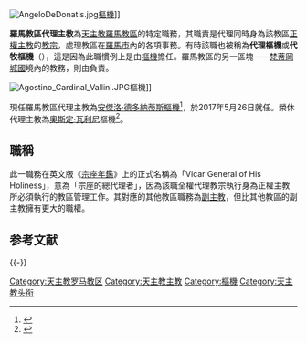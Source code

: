 {{Refimprove|time=2019-10-14T10:27:35+00:00}}
{{NoteTA
|1=zh-hk:奧斯定; zh-tw:奧思定;
}}
[[File:AngeloDeDonatis.jpg|thumb]][[樞機|樞機]]]]

'''羅馬教區代理主教'''為[[天主教羅馬教區|天主教羅馬教區]]的特定職務，其職責是代理同時身為該教區[[正權主教|正權主教]]的[[教宗|教宗]]，處理教區在[[羅馬|羅馬市]]內的各項事務。有時該職也被稱為'''代理樞機'''或'''代牧樞機'''（{{lang-it|Cardinale Vicario}}），這是因為此職慣例上是由[[樞機|樞機]]擔任。羅馬教區的另一區塊——[[梵蒂岡城國|梵蒂岡城國]]境內的教務，則由{{link-en|梵蒂岡城國代理主教|Vicar General for Vatican City}}負責。

[[File:Agostino_Cardinal_Vallini.JPG|thumb]]樞機]]

現任羅馬教區代理主教為[[安傑洛·德多納蒂斯|安傑洛·德多納蒂斯]][[樞機|樞機]]<ref name="De Donatis">{{cite web |title=DE DONATIS Card. Angelo |url=https://press.vatican.va/content/salastampa/en/documentation/cardinali_biografie/cardinali_bio_dedonatis_a.html |publisher=Holy See Press Office |accessdate=2019-09-22 |archiveurl=https://web.archive.org/web/20190922164915/https://press.vatican.va/content/salastampa/en/documentation/cardinali_biografie/cardinali_bio_dedonatis_a.html |archivedate=2019-09-22 |language=en}}</ref>，於2017年5月26日就任。榮休代理主教為[[奧斯定·瓦利尼|奧斯定·瓦利尼]]樞機<ref>{{cite web |title=VALLINI Card. Agostino |url=https://press.vatican.va/content/salastampa/en/documentation/cardinali_biografie/cardinali_bio_vallini_a.html |publisher=Holy See Press Office |accessdate=2019-09-22 |archiveurl=https://web.archive.org/web/20190922184651/https://press.vatican.va/content/salastampa/en/documentation/cardinali_biografie/cardinali_bio_vallini_a.html |archivedate=2019-09-22 |language=en}}</ref>。

== 職稱 ==
此一職務在英文版《[[宗座年鑑|宗座年鑑]]》上的正式名稱為「Vicar General of His Holiness」，意為「宗座的總代理者」，因為該職全權代理教宗執行身為正權主教所必須執行的教區管理工作。其對應的其他教區職務為[[副主教|副主教]]，但比其他教區的副主教擁有更大的職權。

== 参考文献 ==
{{Reflist}}

{{-}}
{{教宗相关}}

[[Category:天主教罗马教区|Category:天主教罗马教区]]
[[Category:天主教主教|Category:天主教主教]]
[[Category:樞機|Category:樞機]]
[[Category:天主教头衔|Category:天主教头衔]]
